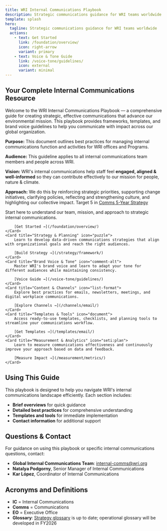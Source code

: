 ```yaml
---
title: WRI Internal Communications Playbook
description: Strategic communications guidance for WRI teams worldwide
template: splash
hero:
  tagline: Strategic communications guidance for WRI teams worldwide
  actions:
    - text: Get Started
      link: /foundation/overview/
      icon: right-arrow
      variant: primary
    - text: Voice & Tone Guide
      link: /voice-tone/guidelines/
      icon: external
      variant: minimal
---
```



## Your Complete Internal Communications Resource

Welcome to the WRI Internal Communications Playbook — a comprehensive guide for creating strategic, effective communications that advance our environmental mission. This playbook provides frameworks, templates, and brand voice guidelines to help you communicate with impact across our global organization.

**Purpose:** This document outlines best practices for managing internal communications function and activities for WRI offices and Programs.

**Audience:** This guideline applies to all internal communications team members and people across WRI.

**Vision:** WRI's internal communications help staff feel **engaged, aligned & well-informed** so they can contribute effectively to our mission for people, nature & climate.

**Approach:** We do this by reinforcing strategic priorities, supporting change initiatives, clarifying policies, reflecting and strengthening culture, and highlighting our collective impact. Target 5 in [Comms 5-Year Strategy](https://onewri.sharepoint.com/:w:/s/Banyan2/Strategy/EdAiqWIN_HZGkxJUqb3RytkBFPv7exwEcf2tUrUTi1PuCQ?e=HmwpDA)

<CardGrid stagger>
	<Card title="Foundation" icon="star">
		Start here to understand our team, mission, and approach to strategic internal communications.
		
		[Get Started →](/foundation/overview/)
	</Card>
	<Card title="Strategy & Planning" icon="puzzle">
		Learn to develop data-driven communications strategies that align with organizational goals and reach the right audiences.

		[Build Strategy →](/strategy/framework/)
	</Card>
	<Card title="Brand Voice & Tone" icon="comment-alt">
		Master WRI's brand voice and learn to adapt your tone for different audiences while maintaining consistency.
		
		[Voice Guide →](/voice-tone/guidelines/)
	</Card>
	<Card title="Content & Channels" icon="list-format">
		Explore best practices for emails, newsletters, meetings, and digital workplace communications.

		[Explore Channels →](/channels/email/)
	</Card>
	<Card title="Templates & Tools" icon="document">
		Access ready-to-use templates, checklists, and planning tools to streamline your communications workflow.

		[Get Templates →](/templates/email/)
	</Card>
	<Card title="Measurement & Analytics" icon="seti:plan">
		Learn to measure communications effectiveness and continuously improve your approach based on data and feedback.

		[Measure Impact →](/measurement/metrics/)
	</Card>
</CardGrid>

## Using This Guide

This playbook is designed to help you navigate WRI's internal communications landscape efficiently. Each section includes:

- **Brief overviews** for quick guidance
- **Detailed best practices** for comprehensive understanding  
- **Templates and tools** for immediate implementation
- **Contact information** for additional support

## Questions & Contact

For guidance on using this playbook or specific internal communications questions, contact:

- **Global Internal Communications Team**: internal-comms@wri.org
- **Natalya Podgorny**, Senior Manager of Internal Communications
- **Kar López**, Coordinator of Internal Communications

## Acronyms and Definitions

- **IC** = Internal Communications
- **Comms** = Communications  
- **EO** = Executive Office
- **Glossary**: [Strategy glossary](https://onewri.sharepoint.com/:w:/s/Banyan2/Strategy/EecZ0SxtH6pAkgf7uzNehmwBknyOV2RewQlwfms3mcYT3g?e=6XtvIr) is up to date; operational glossary will be developed in FY2026
